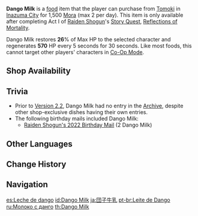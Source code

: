 {{Food Infobox
|id              = 101514
|description     = A creative snack made by adding sticky [[Tricolor Dango|dango]] to [[milk]]. It is sweet and has a dense mouthfeel. All the customers who have tried it love it.<br />Still, it is dango that's been added in &mdash; drink too much and you might lose your appetite.
|desc_basic      = 
|type            = Recovery Dishes
|effect          = Restores '''26'''% of Max HP to the selected character and regenerates '''570''' HP every 5s for 30s.
|quality         = 2
|effectType      = Regeneration
|region          = Inazuma
|source1         = {{Sold By}}
}}
'''Dango Milk''' is a [[food]] item that the player can purchase from [[Tomoki]] in [[Inazuma City]] for 1,500 [[Mora]] (max 2 per day). This item is only available after completing Act I of [[Raiden Shogun]]'s [[Story Quest]], [[Reflections of Mortality]].

Dango Milk restores '''26'''% of Max HP to the selected character and regenerates '''570''' HP every 5 seconds for 30 seconds. Like most foods, this cannot target other players' characters in [[Co-Op Mode]].

==Shop Availability==
{{Shop Availability}}

==Trivia==
*Prior to [[Version 2.2]], Dango Milk had no entry in the [[Archive]], despite other shop-exclusive dishes having their own entries.
*The following birthday mails included Dango Milk:
**[[Mail/Hehehe... (2022-06-26)|Raiden Shogun's 2022 Birthday Mail]] (2 Dango Milk)

==Other Languages==
{{Other Languages
|en      = Dango Milk
|zhs     = 团子牛奶
|zhs_rm  = Tuánzǐ Niúnǎi
|zht     = 糰子牛奶
|zht_rm  = Tuánzǐ Niúnǎi
|zh_tl   = Dango Milk
|ja      = 団子牛乳
|ja_rm   = Dango Gyuunyuu
|ja_tl   = Dango Milk
|ko      = 경단 우유
|ko_rm   = Gyeongdan Uyu
|ko_tl   = Dango Milk
|es      = Leche de dango
|es_tl   = Dango Milk
|fr      = Lait au dango
|fr_tl   = Dango Milk
|ru      = Молоко с данго
|ru_tl   = Milk With Dango
|th      = Dango Milk
|vi      = Sữa Dango
|vi_tl   = Dango Milk
|de      = Kloßmilch
|de_tl   = Dumpling Milk
|id      = Dango Milk
|pt      = Leite de Dango
|pt_tl   = Dango Milk
|tr      = Sütlü Dango
|tr_tl   = Dango with Milk
|it      = Latte ai dango
|it_tl   = Dango Milk
}}

==Change History==
{{Change History|2.1}}

==Navigation==
{{Food Navbox}}

[[es:Leche de dango]]
[[id:Dango Milk]]
[[ja:団子牛乳]]
[[pt-br:Leite de Dango]]
[[ru:Молоко с данго]]
[[th:Dango Milk]]
